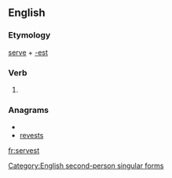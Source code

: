 ==English==

===Etymology===
[[serve]] + [[-est]]

===Verb===
{{en-verb form}}

# {{archaic}} {{form of|Second-person singular simple present form|serve}}

===Anagrams===
* {{alphagram|eersstv}}
* [[revests#English|revests]]

[[Category:English second-person singular forms]]

[[fr:servest]]